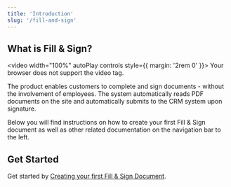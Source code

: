 ```yaml
---
title: 'Introduction'
slug: '/fill-and-sign'
---
```


## What is Fill & Sign?

<video width="100%" autoPlay controls style={{ margin: '2rem 0' }}>
  <source
    src="https://videos.ctfassets.net/8b522qhc0l79/1qDHjOzP7klZBjFdWYchgm/afe8f46b85dc40155d14606eecba7730/fill_and_sign_HIW_smaller.mp4"
    type="video/mp4"
  />
  Your browser does not support the video tag.
</video>

The product enables customers to complete and sign documents - without the
involvement of employees. The system automatically reads PDF documents on the
site and automatically submits to the CRM system upon signature.

Below you will find instructions on how to create your first Fill & Sign
document as well as other related documentation on the navigation bar to the
left.

## Get Started

Get started by
[Creating your first Fill & Sign Document](/docs/fill-and-sign/creating-your-first-document).
